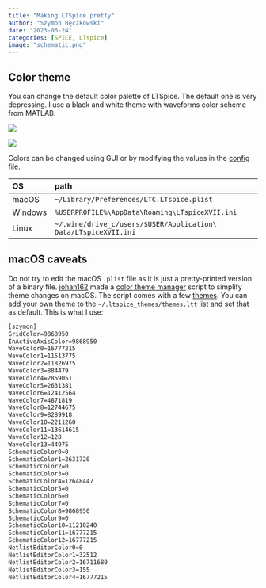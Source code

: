 ```yaml
---
title: "Making LTSpice pretty"
author: "Szymon Bęczkowski"
date: "2023-06-24"
categories: [SPICE, LTspice]
image: "schematic.png"
---
```


## Color theme

You can change the default color palette of LTSpice. The default one is very depressing. I use a black and white theme with waveforms color scheme from MATLAB. 

::: {layout-ncol=2}
![](schematic.png)

![](waveform.png)
:::

Colors can be changed using GUI or by modifying the values in the [config file](https://www.eevblog.com/forum/eda/where-does-ltspice-keep-its-settings/). 

| OS      | path                                            |
| :------ | :---------------------------------------------- |
| macOS   | `~/Library/Preferences/LTC.LTspice.plist`       |
| Windows | `%USERPROFILE%\AppData\Roaming\LTspiceXVII.ini` |
| Linux   | `~/.wine/drive_c/users/$USER/Application\ Data/LTspiceXVII.ini` |

## macOS caveats

Do not try to edit the macOS `.plist` file as it is just a pretty-printed version of a binary file. [johan162](https://github.com/johan162) made a [color theme manager](https://github.com/johan162/themeltspice) script to simplify theme changes on macOS. The script comes with a few [themes](https://github.com/johan162/themeltspice#theme-reference-screenshots). You can add your own theme to the `~/.ltspice_themes/themes.ltt` list and set that as default. This is what I use: 

```default
[szymon]
GridColor=9868950
InActiveAxisColor=9868950
WaveColor0=16777215
WaveColor1=11513775
WaveColor2=11826975
WaveColor3=884479
WaveColor4=2859051
WaveColor5=2631381
WaveColor6=12412564
WaveColor7=4871819
WaveColor8=12744675
WaveColor9=8289918
WaveColor10=2211260
WaveColor11=13614615
WaveColor12=128
WaveColor13=44975
SchematicColor0=0
SchematicColor1=2631720
SchematicColor2=0
SchematicColor3=0
SchematicColor4=12648447
SchematicColor5=0
SchematicColor6=0
SchematicColor7=0
SchematicColor8=9868950
SchematicColor9=0
SchematicColor10=11210240
SchematicColor11=16777215
SchematicColor12=16777215
NetlistEditorColor0=0
NetlistEditorColor1=32512
NetlistEditorColor2=16711680
NetlistEditorColor3=155
NetlistEditorColor4=16777215
```
